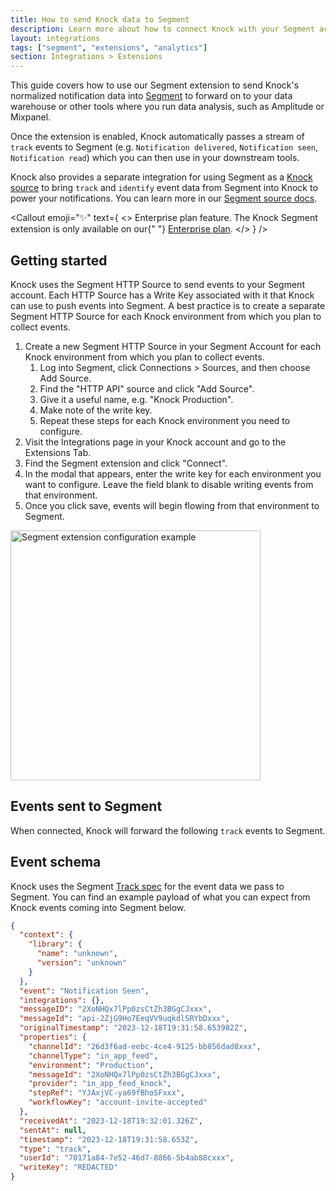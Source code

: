 ```yaml
---
title: How to send Knock data to Segment
description: Learn more about how to connect Knock with your Segment account.
layout: integrations
tags: ["segment", "extensions", "analytics"]
section: Integrations > Extensions
---
```


This guide covers how to use our Segment extension to send Knock's normalized notification data into [Segment](https://segment.io) to forward on to your data warehouse or other tools where you run data analysis, such as Amplitude or Mixpanel.

Once the extension is enabled, Knock automatically passes a stream of `track` events to Segment (e.g. `Notification delivered`, `Notification seen`, `Notification read`) which you can then use in your downstream tools.

Knock also provides a separate integration for using Segment as a [Knock source](/integrations/sources/overview) to bring `track` and `identify` event data from Segment into Knock to power your notifications. You can learn more in our [Segment source docs](/integrations/sources/segment).

<Callout
  emoji="✨"
  text={
    <>
      <span className="font-bold">Enterprise plan feature.</span> The Knock
      Segment extension is only available on our{" "}
      <a href="https://knock.app/pricing">Enterprise plan</a>.
    </>
  }
/>

## Getting started

Knock uses the Segment HTTP Source to send events to your Segment account. Each HTTP Source has a Write Key associated with it that Knock can use to push events into Segment. A best practice is to create a separate Segment HTTP Source for each Knock environment from which you plan to collect events.

1. Create a new Segment HTTP Source in your Segment Account for each Knock environment from which you plan to collect events.
   1. Log into Segment, click Connections > Sources, and then choose Add Source.
   2. Find the "HTTP API" source and click "Add Source".
   3. Give it a useful name, e.g. "Knock Production".
   4. Make note of the write key.
   5. Repeat these steps for each Knock environment you need to configure.
2. Visit the Integrations page in your Knock account and go to the Extensions Tab.
3. Find the Segment extension and click "Connect".
4. In the modal that appears, enter the write key for each environment you want to configure. Leave the field blank to disable writing events from that environment.
5. Once you click save, events will begin flowing from that environment to Segment.

<img
  width="400"
  src="/images/integrations/extensions/segment_modal.png"
  alt="Segment extension configuration example"
/>

## Events sent to Segment

When connected, Knock will forward the following `track` events to Segment.

<Table
  headers={["Event", "Description"]}
  rows={[
    [
      "Notification sent",
      "Occurs when a message is successfully sent to a channel provider.",
    ],
    [
      "Notification delivered",
      "Occurs when a message is marked as delivered to the user by the provider. This is only available on email providers with delivery tracking enabled.",
    ],
    [
      "Notification undelivered",
      "Occurs when a message delivery attempt fails permanently. Delivery will not be retried.",
    ],
    ["Notification seen", "Occurs when a message is seen by its recipient."],
    [
      "Notification unseen",
      "Occurs when a message is marked unseen by the recipient.",
    ],
    [
      "Notification read",
      "Occurs when a message is marked as read by its recipient.",
    ],
    [
      "Notification unread",
      "Occurs when a message is marked unread by the recipient.",
    ],
    [
      "Notification archived",
      "Occurs when a message is archived by its recipient.",
    ],
    [
      "Notification unarchived",
      "Occurs when a message is unarchived by its recipient.",
    ],
    [
      "Notification clicked",
      "Occurs when a link is clicked by the message recipient. This is only available when Knock link tracking is enabled.",
    ],
    [
      "Notification interacted",
      "Occurs when a recipient interacts with a message. This is only available when Knock link tracking is enabled.",
    ],
  ]}
/>

## Event schema

Knock uses the Segment [Track spec](https://segment.com/docs/connections/spec/track/) for the event data we pass to Segment. You can find an example payload of what you can expect from Knock events coming into Segment below.

```json title="example Segment Track event payload"
{
  "context": {
    "library": {
      "name": "unknown",
      "version": "unknown"
    }
  },
  "event": "Notification Seen",
  "integrations": {},
  "messageID": "2XoNHQx7lPp0zsCtZh3BGgCJxxx",
  "messageId": "api-2ZjG9Ho7EeqVV9uqkdlSRYbDxxx",
  "originalTimestamp": "2023-12-18T19:31:58.653982Z",
  "properties": {
    "channelId": "26d3f6ad-eebc-4ce4-9125-bb856dad8xxx",
    "channelType": "in_app_feed",
    "environment": "Production",
    "messageId": "2XoNHQx7lPp0zsCtZh3BGgCJxxx",
    "provider": "in_app_feed_knock",
    "stepRef": "YJAxjVC-ya69fBhoSFxxx",
    "workflowKey": "account-invite-accepted"
  },
  "receivedAt": "2023-12-18T19:32:01.326Z",
  "sentAt": null,
  "timestamp": "2023-12-18T19:31:58.653Z",
  "type": "track",
  "userId": "70171a84-7e52-46d7-8866-5b4ab88cxxx",
  "writeKey": "REDACTED"
}
```
